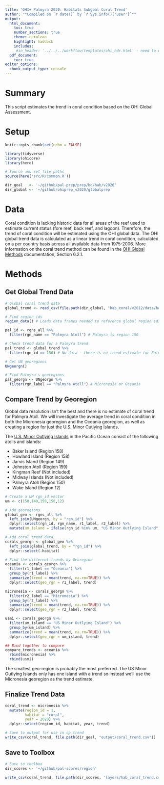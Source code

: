 ```yaml
---
title: 'OHI+ Palmyra 2020: Habitats Subgoal Coral Trend'
author: "*Compiled on `r date()` by `r Sys.info()['user']`*"
output: 
  html_document:
    toc: true
    number_sections: true
    theme: cerulean
    highlight: haddock
    includes: 
     #in_header: '../../../workflow/templates/ohi_hdr.html' - need to update this
  pdf_document:
    toc: true
editor_options: 
  chunk_output_type: console
---
```


# Summary

This script estimates the trend in coral condition based on the OHI Global Assessment.   

# Setup

```r
knitr::opts_chunk$set(echo = FALSE)

library(tidyverse)
library(ohicore)
library(here)

# Source and set file paths
source(here('src/R/common.R'))

dir_goal   <- '~/github/pal-prep/prep/bd/hab/v2020'
dir_global <- '~/github/ohiprep_v2020/globalprep'
```

# Data 

Coral condition is lacking historic data for all areas of the reef used to estimate current status (fore reef, back reef, and lagoon). Therefore, the trend of coral condition will be estimated using the OHI global data. The OHI global trend data is calculated as a linear trend in coral condition, calculated on a per country basis across all available data from 1975-2006. More information on the coral trend method can be found in the [OHI Global Methods](https://raw.githack.com/OHI-Science/ohi-global/published/documents/methods/Supplement.html#62_biodiversity) documentation, Section 6.2.1.      

# Methods

## Get Global Trend Data

```r

# Global coral trend data
global_trend <- read_csv(file.path(dir_global, "hab_coral/v2012/data/habitat_trend_coral.csv"))

# Find region ids 
region_data() # Loads data frames needed to reference global region ids

pal_id <- rgns_all %>% 
  filter(rgn_name == "Palmyra Atoll") # Palmyra is region 150

# Check trend data for a Palmyra trend
pal_trend <- global_trend %>% 
  filter(rgn_id == 150) # No data - there is no trend estimate for Palmyra 

# Get UN georegions
UNgeorgn()

# Find Palmyra's georegions
pal_georgn <- UNgeorgn %>% 
  filter(rgn_label == "Palmyra Atoll") # Micronesia or Oceania 
```

## Compare Trend by Georegion

Global data resolution isn't the best and there is no estimate of coral trend for Palmyra Atoll. We will investigate the average trend in coral condition in both the Micronesia georegion and the Oceania georegion, as well as creating a region for just the U.S. Minor Outlying Islands.   

The [U.S. Minor Outlying Islands](https://www.iso.org/obp/ui#iso:code:3166:UM) in the Pacific Ocean consist of the following atolls and islands:  

 - Baker Island (Region 158)   
 - Howland Island (Region 158)   
 - Jarvis Island (Region 149)   
 - Johnston Atoll (Region 159)   
 - Kingman Reef (Not included)   
 - Midway Islands (Not included)   
 - Palmyra Atoll (Region 150)   
 - Wake Island (Region 12)   

```r

# Create a UM rgn_id vector 
um <- c(158,149,159,150,12)

# Add georegions
global_geo <- rgns_all %>% 
  left_join(UNgeorgn, by = "rgn_id") %>% 
  dplyr::select(rgn_id, rgn_name, r1_label, r2_label) %>% 
  mutate(um_island = ifelse(rgn_id %in% um, "US Minor Outlying Island", "no")) # Add UM designation

# Add coral trend data 
corals_georgn <- global_geo %>% 
  left_join(global_trend, by = "rgn_id") %>% 
  dplyr::select(-habitat)

# Find the different trends by Georegion
oceania <- corals_georgn %>% 
  filter(r1_label == "Oceania") %>% 
  group_by(r1_label) %>% 
  summarize(trend = mean(trend, na.rm=TRUE)) %>% 
  dplyr::select(geo_rgn = r1_label, trend)

micronesia <- corals_georgn %>% 
  filter(r2_label == "Micronesia") %>% 
  group_by(r2_label) %>% 
  summarize(trend = mean(trend, na.rm=TRUE)) %>% 
  dplyr::select(geo_rgn = r2_label, trend)

usmi <- corals_georgn %>% 
  filter(um_island == "US Minor Outlying Island") %>% 
  group_by(um_island) %>% 
  summarize(trend = mean(trend, na.rm=TRUE)) %>% 
  dplyr::select(geo_rgn = um_island, trend)

## Bind together to compare
compare_trends <- oceania %>% 
  rbind(micronesia) %>% 
  rbind(usmi)
```

The smallest geo-region is probably the most preferred. The US Minor Outlying Islands only has one island with a trend so instead we'll use the Micronesia georegion as the trend estimate.   

## Finalize Trend Data 

```r

coral_trend <- micronesia %>% 
  mutate(region_id = 1,
         habitat = "coral",
         year = 2020) %>% 
  dplyr::select(region_id, habitat, year, trend)

# Save to output for use in cp trend
write_csv(coral_trend, file.path(dir_goal, "output/coral_trend.csv"))
```

## Save to Toolbox

```r

# Save to toolbox
dir_scores <- '~/github/pal-scores/region'

write_csv(coral_trend, file.path(dir_scores, 'layers/hab_coral_trend.csv'))
```

